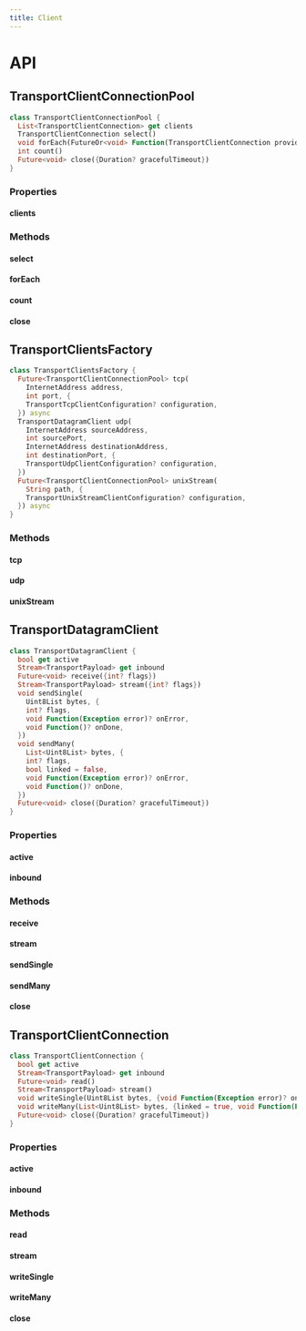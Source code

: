 ```yaml
---
title: Client
---
```


# API

## TransportClientConnectionPool

```dart title="Declaration"
class TransportClientConnectionPool {
  List<TransportClientConnection> get clients
  TransportClientConnection select()
  void forEach(FutureOr<void> Function(TransportClientConnection provider) action)
  int count()
  Future<void> close({Duration? gracefulTimeout})
}
```

### Properties

#### clients

### Methods

#### select

#### forEach

#### count

#### close

## TransportClientsFactory

```dart title="Declaration"
class TransportClientsFactory {
  Future<TransportClientConnectionPool> tcp(
    InternetAddress address,
    int port, {
    TransportTcpClientConfiguration? configuration,
  }) async
  TransportDatagramClient udp(
    InternetAddress sourceAddress,
    int sourcePort,
    InternetAddress destinationAddress,
    int destinationPort, {
    TransportUdpClientConfiguration? configuration,
  })
  Future<TransportClientConnectionPool> unixStream(
    String path, {
    TransportUnixStreamClientConfiguration? configuration,
  }) async
}

```

### Methods

#### tcp

#### udp

#### unixStream

## TransportDatagramClient

```dart title="Declaration"
class TransportDatagramClient {
  bool get active
  Stream<TransportPayload> get inbound
  Future<void> receive({int? flags})
  Stream<TransportPayload> stream({int? flags}) 
  void sendSingle(
    Uint8List bytes, {
    int? flags,
    void Function(Exception error)? onError,
    void Function()? onDone,
  })
  void sendMany(
    List<Uint8List> bytes, {
    int? flags,
    bool linked = false,
    void Function(Exception error)? onError,
    void Function()? onDone,
  })
  Future<void> close({Duration? gracefulTimeout})
}
```

### Properties

#### active

#### inbound

### Methods

#### receive

#### stream

#### sendSingle

#### sendMany

#### close

## TransportClientConnection

```dart title="Declaration"
class TransportClientConnection {
  bool get active
  Stream<TransportPayload> get inbound
  Future<void> read()
  Stream<TransportPayload> stream()
  void writeSingle(Uint8List bytes, {void Function(Exception error)? onError, void Function()? onDone})
  void writeMany(List<Uint8List> bytes, {linked = true, void Function(Exception error)? onError, void Function()? onDone})
  Future<void> close({Duration? gracefulTimeout})
}
```

### Properties

#### active

#### inbound

### Methods

#### read

#### stream

#### writeSingle

#### writeMany

#### close